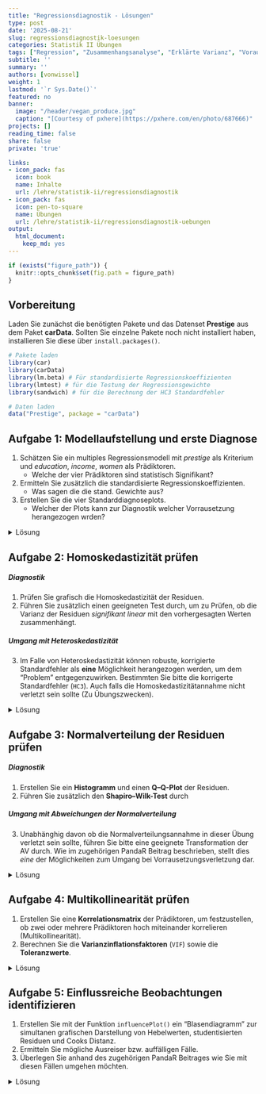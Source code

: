 ```yaml
---
title: "Regressionsdiagnostik - Lösungen" 
type: post
date: '2025-08-21'
slug: regressionsdiagnostik-loesungen
categories: Statistik II Übungen
tags: ["Regression", "Zusammenhangsanalyse", "Erklärte Varianz", "Voraussetzungsprüfung"]
subtitle: ''
summary: ''
authors: [vonwissel]
weight: 1
lastmod: '`r Sys.Date()`'
featured: no
banner:
  image: "/header/vegan_produce.jpg"
  caption: "[Courtesy of pxhere](https://pxhere.com/en/photo/687666)"
projects: []
reading_time: false
share: false
private: 'true'

links:
- icon_pack: fas
  icon: book
  name: Inhalte
  url: /lehre/statistik-ii/regressionsdiagnostik
- icon_pack: fas
  icon: pen-to-square
  name: Übungen
  url: /lehre/statistik-ii/regressionsdiagnostik-uebungen
output:
  html_document:
    keep_md: yes
---
```


```r
if (exists("figure_path")) {
  knitr::opts_chunk$set(fig.path = figure_path)
}
```

## Vorbereitung

Laden Sie zunächst die benötigten Pakete und das Datenset **Prestige** aus dem Paket **carData**. Sollten Sie einzelne Pakete noch nicht installiert haben, installieren Sie diese über `install.packages()`.

```r
# Pakete laden
library(car)
library(carData)
library(lm.beta) # Für standardisierte Regressionskoeffizienten
library(lmtest) # für die Testung der Regressionsgewichte
library(sandwich) # für die Berechnung der HC3 Standardfehler

# Daten laden
data("Prestige", package = "carData")
```

## Aufgabe 1: Modellaufstellung und erste Diagnose

1. Schätzen Sie ein multiples Regressionsmodell mit *prestige* als Kriterium und *education*, *income*, *women* als Prädiktoren.
   - Welche der vier Prädiktoren sind statistisch Signifikant?
2. Ermitteln Sie zusätzlich die standardisierte Regressionskoeffizienten.
   - Was sagen die die stand. Gewichte aus?
3. Erstellen Sie die vier Standarddiagnoseplots.
   - Welcher der Plots kann zur Diagnostik welcher Vorrausetzung herangezogen wrden?

<details>
<summary>Lösung</summary>

- Die Prädiktoren *education* und *income* sind statistisch Signifikant (p < .05).
- Die **standardisierten Regressionsgewichte** für die Prädiktoren, geben an, um wie viele Standardabweichungen sich die Vorhersage von y unterscheidet, wenn sich zwei Personen in x um eine Standardabweichung unterscheiden (bei gleicher Ausprägung aller anderen Prädiktoren).
- Der **Residuals vs Fitted Plot** kann zur Prüfung der Linearität- & Homoskedastizitätsannahme, der **Normal Q-Q Plot** zur Prüfung der Normalverteilung der Residuen, der **Scale-Location Plot** zur Diagnostik der Homoskedastizität und der **Residuals vs Leverage** zur Identifikation von einflussreichen Beobachtungen herangezogen werden. 

```r
# Modell schätzen
mod_base <- lm(prestige ~ education + income + women, data = Prestige)

# Ergebnisse betrachten
summary(mod_base)

# Ausgabe mit den standardisierte Regressionskoeffizienten
summary(lm.beta(mod_base))

# Standarddiagnoseplots
par(mfrow = c(2,2))
plot(mod_base)
par(mfrow = c(1,1))
```
</details>

## Aufgabe 2: Homoskedastizität prüfen

##### Diagnostik

1. Prüfen Sie grafisch die Homoskedastizität der Residuen.
2. Führen Sie zusätzlich einen geeigneten Test durch, um zu Prüfen, ob die Varianz der Residuen *signifikant linear* mit den vorhergesagten Werten zusammenhängt.

##### Umgang mit Heteroskedastizität

3. Im Falle von Heteroskedastizität können robuste, korrigierte Standardfehler als **eine** Möglichkeit herangezogen werden, um dem "Problem" entgegenzuwirken. Bestimmten Sie bitte die korrigerte Standardfehler (`HC3`). Auch falls die Homoskedastizitätannahme nicht verletzt sein sollte (Zu Übungszwecken).

<details>
<summary>Lösung</summary>

```r
# Scale-Location-Plot
plot(mod_base, 3)

# Residuenplot
plot(mod_base, 1)

# Test For Non-Constant Error Variance
ncvTest(mod_base)

# HC3 Standardfehler
vcovHC(mod_base) |> diag() |> sqrt()

# Inferenzstatistik der Regressionsgewichte
coeftest(mod_base, vcov = vcovHC(mod_base))
```
</details>

## Aufgabe 3: Normalverteilung der Residuen prüfen

##### Diagnostik

1. Erstellen Sie ein **Histogramm** und einen **Q–Q-Plot** der Residuen.
2. Führen Sie zusätzlich den **Shapiro–Wilk-Test** durch

##### Umgang mit Abweichungen der Normalverteilung

3. Unabhänghig davon ob die Normalverteilungsannahme in dieser Übung verletzt sein sollte, führen Sie bitte eine geeignete Transformation der AV durch. Wie im zugehörigen PandaR Beitrag beschrieben, stellt dies *eine* der Möglichkeiten zum Umgang bei Vorrausetzungsverletzung dar.

<details>
<summary>Lösung</summary>

```r
# Residuen des Modells in eigener Variable speichern

resid_base <- residuals(mod_base)

# QQ-Plot der Residuen
qqPlot(mod_base)

# Histogramm der Residuen
hist(resid_base, breaks = 15) # Mit breaks = 15 wird die Anzahl der Intervalle festgelegt, wodurch die Form der Residuenverteilung klarer und leichter im Hinblick auf Abweichungen von der Normalverteilung erkennbar wird.

# Shapiro-Wilk-Test
shapiro.test(resid_base)

# ACHTUNG: Die Normalverteilungsannahme sollte in dieser Übung nicht verletzt sein, da die Residuen des Modells normalverteilt sind. 
# Zu Übungszwecken möchten wir im folgenden dennoch eine Möglichkeit zum Umgang mit einer Vorraussetzungsverletzung durchführen.

# Box-Cox-Analyse zur Ermittlung des optimalen Lambdas 
# Siehe PandaR Beitrag zur Regressionsdiagnostik zur weiteren Erläuterung (https://pandar.netlify.app/lehre/statistik-ii/regressionsdiagnostik/)
library("MASS")
bc <- boxcox(mod_base, lambda = seq(-5, 5, .1))

# Optimales Lambda extrahieren
lam <- bc$x[which.max(bc$y)]
lam

# Transformation der AV
Prestige$prestige_bc <- (Prestige$prestige^lam - 1) / lam

# Neues Modell mit transformierter AV aufstellen
mod_bc <- lm(prestige_bc ~ education + income + women, data = Prestige)

# Residuen des neuen Modells in eigener Variable speichern
resid_bc <- residuals(mod_bc)

# Erneuter Shapiro-Wilk-Test
shapiro.test(resid_bc)
```
</details>

## Aufgabe 4: Multikollinearität prüfen

1. Erstellen Sie eine **Korrelationsmatrix** der Prädiktoren, um festzustellen, ob zwei oder mehrere Prädiktoren hoch miteinander korrelieren (Multikollinearität).
2. Berechnen Sie die **Varianzinflationsfaktoren** (`VIF`) sowie die **Toleranzwerte**.

<details>
<summary>Lösung</summary>

```r
# Korrelationsmatrix
round(cor(Prestige[, c("education", "income", "women")]), 3)

# Varianzinflationsfaktor
v <- vif(mod_base)
v

# Toleranzwerte als Kehrwerte
1/v

# Interpretation: Die Prädiktoren sind allesamt noch vollkommen im Rahmen und von den als Daumenregeln propagierten Grenzwerte weit entfernt.
```
</details>

## Aufgabe 5: Einflussreiche Beobachtungen identifizieren

1. Erstellen Sie mit der Funktion `influencePlot()` ein “Blasendiagramm” zur simultanen grafischen Darstellung von Hebelwerten, studentisierten Residuen und Cooks Distanz. 
2. Ermitteln Sie mögliche Ausreiser bzw. auffälligen Fälle.
3. Überlegen Sie anhand des zugehörigen PandaR Beitrages wie Sie mit diesen Fällen umgehen möchten. 

<details>
<summary>Lösung</summary>

```r

# Erstellen eines Infleunce Plots zur grafischen Identifkation von auffälligen Fällen
InfPlot <- influencePlot(mod_base)
InfPlot

# Zwischenspeichern der identifizierten Fälle
IDs <- rownames(InfPlot)

# Rohdaten der identifizierten Fälle ausgeben
Prestige[IDs, c('prestige', 'education', 'income', 'women')]

# Standardisierte Skalenwerte ausgeben
std <- Prestige[IDs, c('prestige', 'education', 'income', 'women')] |>
  scale()
round(std[IDs, ], 3)
```
</details>